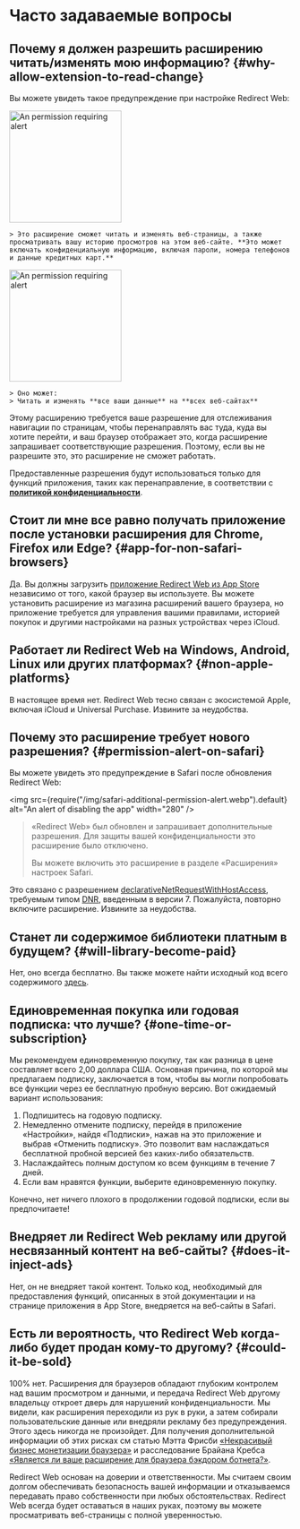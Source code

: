 
# Часто задаваемые вопросы

## Почему я должен разрешить расширению читать/изменять мою информацию? {#why-allow-extension-to-read-change}

Вы можете увидеть такое предупреждение при настройке Redirect Web:

<IfBrowserStore stores='appStore'>
    <Image src={PermissionAlertSafari} alt="An permission requiring alert" width="200" margin="0 0 16px 0" hasShadow />

    > Это расширение сможет читать и изменять веб-страницы, а также просматривать вашу историю просмотров на этом веб-сайте. **Это может включать конфиденциальную информацию, включая пароли, номера телефонов и данные кредитных карт.**
</IfBrowserStore>

<IfBrowserStore stores='appStore' includes={false}>
    <Image src={PermissionAlertChrome} alt="An permission requiring alert" height="200" hasRoundedCorners hasShadow margin="0 0 16px 0" />

    > Оно может:
    > Читать и изменять **все ваши данные** на **всех веб-сайтах**
</IfBrowserStore>

Этому расширению требуется ваше разрешение для отслеживания навигации по страницам, чтобы перенаправлять вас туда, куда вы хотите перейти, и ваш браузер отображает это, когда расширение запрашивает соответствующие разрешения. Поэтому, если вы не разрешите это, это расширение не сможет работать.

Предоставленные разрешения будут использоваться только для функций приложения, таких как перенаправление, в соответствии с **[политикой конфиденциальности](/privacy-policy)**.

## Стоит ли мне все равно получать приложение после установки расширения для Chrome, Firefox или Edge? {#app-for-non-safari-browsers}

Да. Вы должны загрузить [приложение Redirect Web из App Store](https://apps.apple.com/app/id1571283503) независимо от того, какой браузер вы используете. Вы можете установить расширение из магазина расширений вашего браузера, но приложение требуется для управления вашими правилами, историей покупок и другими настройками на разных устройствах через iCloud.

## Работает ли Redirect Web на Windows, Android, Linux или других платформах? {#non-apple-platforms}

В настоящее время нет. Redirect Web тесно связан с экосистемой Apple, включая iCloud и Universal Purchase. Извините за неудобства.

## Почему это расширение требует нового разрешения? {#permission-alert-on-safari}

Вы можете увидеть это предупреждение в Safari после обновления Redirect Web:

<img src={require("/img/safari-additional-permission-alert.webp").default} alt="An alert of disabling the app" width="280" />

> «Redirect Web» был обновлен и запрашивает дополнительные разрешения. Для защиты вашей конфиденциальности это расширение было отключено.
>
> Вы можете включить это расширение в разделе «Расширения» настроек Safari.

Это связано с разрешением [declarativeNetRequestWithHostAccess](https://developer.apple.com/documentation/safariservices/safari_web_extensions/blocking_content_with_your_safari_web_extension), требуемым типом [DNR](/rule-settings#type), введенным в версии 7. Пожалуйста, повторно включите расширение. Извините за неудобства.

## Станет ли содержимое библиотеки платным в будущем? {#will-library-become-paid}

Нет, оно всегда бесплатно. Вы также можете найти исходный код всего содержимого [здесь](https://github.com/mshibanami/redirect-web/tree/main/library).

## Единовременная покупка или годовая подписка: что лучше? {#one-time-or-subscription}

Мы рекомендуем единовременную покупку, так как разница в цене составляет всего 2,00 доллара США.
Основная причина, по которой мы предлагаем подписку, заключается в том, чтобы вы могли попробовать все функции через ее бесплатную пробную версию. Вот ожидаемый вариант использования:

1. Подпишитесь на годовую подписку.
2. Немедленно отмените подписку, перейдя в приложение «Настройки», найдя «Подписки», нажав на это приложение и выбрав «Отменить подписку». Это позволит вам наслаждаться бесплатной пробной версией без каких-либо обязательств.
3. Наслаждайтесь полным доступом ко всем функциям в течение 7 дней.
4. Если вам нравятся функции, выберите единовременную покупку.

Конечно, нет ничего плохого в продолжении годовой подписки, если вы предпочитаете!

## Внедряет ли Redirect Web рекламу или другой несвязанный контент на веб-сайты? {#does-it-inject-ads}

Нет, он не внедряет такой контент. Только код, необходимый для предоставления функций, описанных в этой документации и на странице приложения в App Store, внедряется на веб-сайты в Safari.

## Есть ли вероятность, что Redirect Web когда-либо будет продан кому-то другому? {#could-it-be-sold}

100% нет. Расширения для браузеров обладают глубоким контролем над вашим просмотром и данными, и передача Redirect Web другому владельцу откроет дверь для нарушений конфиденциальности. Мы видели, как расширения переходили из рук в руки, а затем собирали пользовательские данные или внедряли рекламу без предупреждения. Этого здесь никогда не произойдет. Для получения дополнительной информации об этих рисках см статью Мэтта Фрисби [«Некрасивый бизнес монетизации браузера»](https://mattfrisbie.substack.com/p/the-ugly-business-of-monetizing-browser) и расследование Брайана Кребса [«Является ли ваше расширение для браузера бэкдором ботнета?»](https://krebsonsecurity.com/2021/03/is-your-browser-extension-a-botnet-backdoor/).

Redirect Web основан на доверии и ответственности. Мы считаем своим долгом обеспечивать безопасность вашей информации и отказываемся передавать право собственности при любых обстоятельствах. Redirect Web всегда будет оставаться в наших руках, поэтому вы можете просматривать веб-страницы с полной уверенностью.
